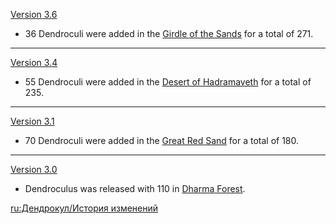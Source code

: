 {{Change History/Header}}
[[Version 3.6]]
* 36 Dendroculi were added in the [[Girdle of the Sands]] for a total of 271.
----
[[Version 3.4]]
* 55 Dendroculi were added in the [[Desert of Hadramaveth]] for a total of 235.
----
[[Version 3.1]]
* 70 Dendroculi were added in the [[Great Red Sand]] for a total of 180.
----
[[Version 3.0]]
* Dendroculus was released with 110 in [[Dharma Forest]].
<noinclude>


[[ru:Дендрокул/История изменений]]
</noinclude>